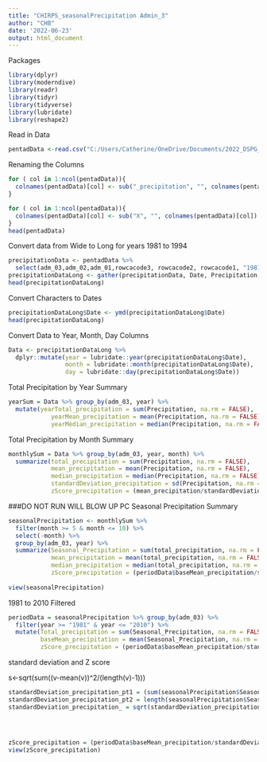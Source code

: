 ```yaml
---
title: "CHIRPS_seasonalPrecipitation Admin_3"
author: "CHB"
date: '2022-06-23'
output: html_document
---
```


Packages
```r
library(dplyr)
library(moderndive)
library(readr)
library(tidyr)
library(tidyverse)
library(lubridate)
library(reshape2)
```

Read in Data
```r
pentadData <-read.csv("C:/Users/Catherine/OneDrive/Documents/2022_DSPG_Sahel/rainfall_ts_niger_admin3.csv")
```

Renaming the Columns
```r
for ( col in 1:ncol(pentadData)){
  colnames(pentadData)[col] <- sub("_precipitation", "", colnames(pentadData)[col])
}

for ( col in 1:ncol(pentadData)){
  colnames(pentadData)[col] <- sub("X", "", colnames(pentadData)[col])
}
head(pentadData)
```

Convert data from Wide to Long for years 1981 to 1994
```r
precipitationData <- pentadData %>%
  select(adm_03,adm_02,adm_01,rowcacode3, rowcacode2, rowcacode1, "19810101": "20220121")
precipitationDataLong <- gather(precipitationData, Date, Precipitation, "19810101":"20220121")
head(precipitationDataLong)
```

Convert Characters to Dates
```r
precipitationDataLong$Date <- ymd(precipitationDataLong$Date)
head(precipitationDataLong)
```

Convert Data to Year, Month, Day Columns
```r
Data <- precipitationDataLong %>%
  dplyr::mutate(year = lubridate::year(precipitationDataLong$Date), 
                month = lubridate::month(precipitationDataLong$Date), 
                day = lubridate::day(precipitationDataLong$Date))
```

Total Precipitation by Year Summary
```r
yearSum = Data %>% group_by(adm_03, year) %>%
  mutate(yearTotal_precipitation = sum(Precipitation, na.rm = FALSE),
            yearMean_precipitation = mean(Precipitation, na.rm = FALSE),
            yearMedian_precipitation = median(Precipitation, na.rm = FALSE))

```

Total Precipitation by Month Summary
```r
monthlySum = Data %>% group_by(adm_03, year, month) %>%
  summarize(total_precipitation = sum(Precipitation, na.rm = FALSE),
            mean_precipitation = mean(Precipitation, na.rm = FALSE),
            median_precipitation = median(Precipitation, na.rm = FALSE),
            standardDeviation_precipitation = sd(Precipitation, na.rm = FALSE),
            zScore_precipitation = (mean_precipitation/standardDeviation_precipitation))
```

###DO NOT RUN WILL BLOW UP PC
Seasonal Precipitation Summary
```r
seasonalPrecipitation <- monthlySum %>% 
  filter(month >= 5 & month <= 10) %>% 
  select(-month) %>%
  group_by(adm_03, year) %>% 
  summarize(Seasonal_Precipitation = sum(total_precipitation, na.rm = FALSE),
            mean_precipitation = mean(total_precipitation, na.rm = FALSE),
            median_precipitation = median(total_precipitation, na.rm = FALSE),
            zScore_precipitation = (periodData$baseMean_precipitation/standardDeviation_precipitation_))
            
view(seasonalPrecipitation)
```

1981 to 2010 Filtered
```r
periodData = seasonalPrecipitation %>% group_by(adm_03) %>%
  filter(year >= "1981" & year <= "2010") %>% 
  mutate(Total_precipitation = sum(Seasonal_Precipitation, na.rm = FALSE),
         baseMean_precipitation = mean(Seasonal_Precipitation, na.rm = FALSE),
         zScore_precipitation = (periodData$baseMean_precipitation/standardDeviation_precipitation_))
```

standard deviation and Z score

s<-sqrt(sum((v-mean(v))^2/(length(v)-1)))
```r
standardDeviation_precipitation_pt1 = (sum(seasonalPrecipitation$Seasonal_Precipitation - periodData$baseMean_precipitation))^2
standardDeviation_precipitation_pt2 = length(seasonalPrecipitation$Seasonal_Precipitation)-1
standardDeviation_precipitation_ = sqrt(standardDeviation_precipitation_pt1/standardDeviation_precipitation_pt2)




zScore_precipitation = (periodData$baseMean_precipitation/standardDeviation_precipitation_)
view(zScore_precipitation)
```


